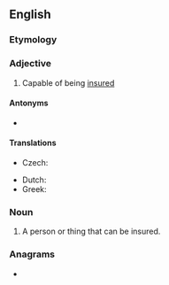 ==English==

===Etymology===
{{suffix|en|insure|able}}

===Adjective===
{{en-adj}}

# Capable of being [[insure]]d

====Antonyms====
* {{l|en|uninsurable}}

====Translations====
{{trans-top|capable of being insured}}
* Czech: {{t|cs|pojistitelný}}
{{trans-mid}}
* Dutch: {{t|nl|verzekerbaar }}
* Greek: {{t+|el|ασφαλίσιμος}}
{{trans-bottom}}

===Noun===
{{en-noun}}

# A person or thing that can be insured.

===Anagrams===
* {{anagrams|en|a=abeilnrsu|sublinear}}